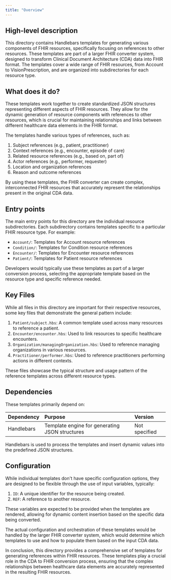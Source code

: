 ```yaml
---
title: "Overview"
---
```


## High-level description
This directory contains Handlebars templates for generating various components of FHIR resources, specifically focusing on references to other resources. These templates are part of a larger FHIR converter system, designed to transform Clinical Document Architecture (CDA) data into FHIR format. The templates cover a wide range of FHIR resources, from Account to VisionPrescription, and are organized into subdirectories for each resource type.

## What does it do?
These templates work together to create standardized JSON structures representing different aspects of FHIR resources. They allow for the dynamic generation of resource components with references to other resources, which is crucial for maintaining relationships and links between different healthcare data elements in the FHIR format. 

The templates handle various types of references, such as:
1. Subject references (e.g., patient, practitioner)
2. Context references (e.g., encounter, episode of care)
3. Related resource references (e.g., based on, part of)
4. Actor references (e.g., performer, requester)
5. Location and organization references
6. Reason and outcome references

By using these templates, the FHIR converter can create complex, interconnected FHIR resources that accurately represent the relationships present in the original CDA data.

## Entry points
The main entry points for this directory are the individual resource subdirectories. Each subdirectory contains templates specific to a particular FHIR resource type. For example:

- `Account/`: Templates for Account resource references
- `Condition/`: Templates for Condition resource references
- `Encounter/`: Templates for Encounter resource references
- `Patient/`: Templates for Patient resource references

Developers would typically use these templates as part of a larger conversion process, selecting the appropriate template based on the resource type and specific reference needed.

## Key Files
While all files in this directory are important for their respective resources, some key files that demonstrate the general pattern include:

1. `Patient/subject.hbs`: A common template used across many resources to reference a patient.
2. `Encounter/encounter.hbs`: Used to link resources to specific healthcare encounters.
3. `Organization/managingOrganization.hbs`: Used to reference managing organizations in various resources.
4. `Practitioner/performer.hbs`: Used to reference practitioners performing actions in different contexts.

These files showcase the typical structure and usage pattern of the reference templates across different resource types.

## Dependencies
These templates primarily depend on:

| Dependency | Purpose | Version |
|:-----------|:--------|:--------|
| Handlebars | Template engine for generating JSON structures | Not specified |

Handlebars is used to process the templates and insert dynamic values into the predefined JSON structures.

## Configuration
While individual templates don't have specific configuration options, they are designed to be flexible through the use of input variables, typically:

1. `ID`: A unique identifier for the resource being created.
2. `REF`: A reference to another resource.

These variables are expected to be provided when the templates are rendered, allowing for dynamic content insertion based on the specific data being converted.

The actual configuration and orchestration of these templates would be handled by the larger FHIR converter system, which would determine which templates to use and how to populate them based on the input CDA data.

In conclusion, this directory provides a comprehensive set of templates for generating references within FHIR resources. These templates play a crucial role in the CDA to FHIR conversion process, ensuring that the complex relationships between healthcare data elements are accurately represented in the resulting FHIR resources.